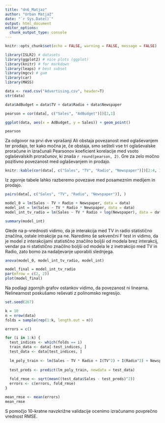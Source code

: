 ```yaml
---
title: "dn6_Matjaz"
author: "Urban Matjaž"
date: "`r Sys.Date()`"
output: html_document
editor_options: 
  chunk_output_type: console
---
```


```r
knitr::opts_chunk$set(echo = FALSE, warning = FALSE, message = FALSE)
```

```r
library(ISLR2) # datasets
library(ggplot2) # nice plots (ggplot)
library(knitr) # for markdown
library(leaps) # best subset
library(mgcv) # gam
library(car)
library(MASS)
```

```r
data <- read.csv("Advertising.csv", header=T)
str(data)
```

```r
data$AdBudget = data$TV + data$Radio + data$Newspaper

pearson = cor(data[, c("Sales", "AdBudget")])[2,1]

ggplot(data, aes(x = AdBudget, y = Sales)) + geom_point() 

pearson
```

Za odgovor na prvi dve vprašanji Ali obstaja povezanost med oglaševanjem ter prodajo, ter kako močna je, če obstaja, smo sešteli vse tri oglaševalske proračune in izračunali Pearsonov koeficient korelacije med vsoto oglaševalskih proračunov, ki znaša `r round(pearson, 2)`. Gre za zelo močno pozitivno povezanost med oglaševanjem in prodajo.


```r
knitr::kable(cor(data[, c("Sales", "TV", "Radio", "Newspaper")])[2:4, 1], col.names = "Korelacija med prodajo in posameznimi oglasevalskimi mediji")
```
Iz zgornje tabele lahko razberemo povezave med posameznim medijem in prodajo.

```r
pairs(data[, c("Sales", "TV", "Radio", "Newspaper")], )
```


```r
model_0 = lm(Sales ~ TV + Radio + Newspaper, data = data)
model_int = lm(Sales ~ TV * Radio * Newspaper, data = data)
model_int_tv_radio = lm(Sales ~ TV * Radio + log(Newspaper), data = data)

summary(model_int)
```

Glede na p-vrednosti vidimo, da je interakcija med TV in radio statistično značilna, ostale intrakcije pa ne. Naredimo še sekvenčni F test in vidimo, da je model z interakcijami statistično značilno boljši od modela brez interakcij, vendar pa ni statistično značilno boljši od modela le z inetrakcijo med TV in Radio, zato bomo za nadaljevanje uporabili slednjega.

```r
anova(model_0, model_int_tv_radio, model_int)
```


```r
model_final = model_int_tv_radio
par(mfrow = c(2, 2))
plot(model_final)
```

Na podlagi zgornjih grafov ostankov vidimo, da povezanost ni linearna. Nelinearnost poskušamo reševati z polinomsko regresijo.

```r

set.seed(267)

k = 10 
n = nrow(data)
folds = sample(rep(1:k, length.out = n)) 

errors = c()

for (i in 1:k) {
  test_indices <- which(folds == i)
  train_data <- data[-test_indices, ]
  test_data <- data[test_indices, ]
  
  lm_poly_train <- lm(Sales ~ TV * Radio + I(TV^2) + I(Radio^2) + Newspaper, data = train_data)
  
  test_preds <- predict(lm_poly_train, newdata = test_data)
  
  fold_rmse <- sqrt(mean((test_data$Sales - test_preds)^2))
  errors <- c(errors, fold_rmse)
}

mean_rmse <- mean(errors)
mean_rmse
```

S pomočjo 10-kratne navzkrižne validacije ocenimo izračunamo povprečno vrednost RMSE.

